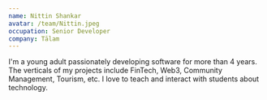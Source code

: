 ```yaml
---
name: Nittin Shankar
avatar: /team/Nittin.jpeg
occupation: Senior Developer
company: Tālam
---
```


I'm a young adult passionately developing software for more than 4 years. The verticals of my projects include FinTech, Web3, Community Management, Tourism, etc. I love to teach and interact with students about technology.
